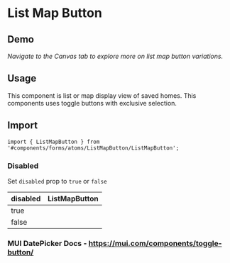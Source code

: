<!-- README_ListMapButton.mdx -->


# List Map Button

## Demo

_Navigate to the Canvas tab to explore more on list map button variations._

<div
  style={{
    width: '100%',
    borderRadius: '5px',
    padding: '20px',
    backgroundColor: 'rgba(211,211,211,0.2)',
  }}
>
  <LocalizationProvider dateAdapter={AdapterDateFns}>
    <ListMapButton value="list" />
  </LocalizationProvider>
</div>

## Usage

This component is list or map display view of saved homes. This components uses toggle buttons with exclusive selection.

## Import

```
import { ListMapButton } from '#components/forms/atoms/ListMapButton/ListMapButton';
```

### Disabled

Set `disabled` prop to `true` or `false`

| disabled | ListMapButton                                                                                                              |
| -------- | -------------------------------------------------------------------------------------------------------------------------- |
| true     | <LocalizationProvider dateAdapter={AdapterDateFns}><ListMapButton disabled={true}></ListMapButton></LocalizationProvider>  |
| false    | <LocalizationProvider dateAdapter={AdapterDateFns}><ListMapButton disabled={false}></ListMapButton></LocalizationProvider> |

### MUI DatePicker Docs - https://mui.com/components/toggle-button/
